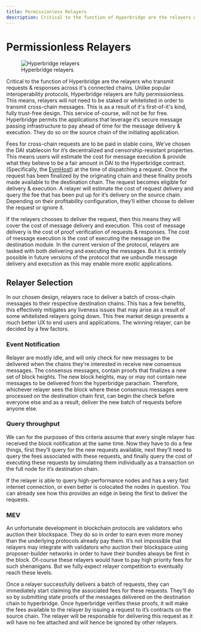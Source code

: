 ```yaml
---
title: Permissionless Relayers
description: Critical to the function of Hyperbridge are the relayers who transmit requests & responses across it's connected chains. Unlike popular interoperability protocols, Hyperbridge relayers are fully permissionless. This means, relayers will not need to be staked or whitelisted in order to transmit cross-chain messages. This is as a result of it's first-of-it's kind, fully trust-free design. This service of-course, will not be for free. Hyperbridge permits the applications that leverage it’s secure message passing infrastructure to pay ahead of time for the message delivery & execution. They do so on the source chain of the initiating application.
---
```


# Permissionless Relayers

<figure>
  <img src="/relayer.webp" alt="Hyperbridge relayers" />
  <figcaption style={{ textAlign: "center" }}>Hyperbridge relayers</figcaption>
</figure>

Critical to the function of Hyperbridge are the relayers who transmit requests & responses across it's connected chains. Unlike popular interoperability protocols, Hyperbridge relayers are fully permissionless. This means, relayers will not need to be staked or whitelisted in order to transmit cross-chain messages. This is as a result of it's first-of-it's kind, fully trust-free design. This service of-course, will not be for free. Hyperbridge permits the applications that leverage it’s secure message passing infrastructure to pay ahead of time for the message delivery & execution. They do so on the source chain of the initiating application.

Fees for cross-chain requests are to be paid in stable coins, We’ve chosen the DAI
stablecoin for it’s decentralized and censorship-resistant properties. This means
users will estimate the cost for message execution & provide what they believe to
be a fair amount in DAI to the Hyperbridge contract. (Specifically, the [EvmHost](https://github.com/polytope-labs/hyperbridge/blob/main/evm/src/hosts/EvmHost.sol#L533))
at the time of dispatching a request. Once the request has been finalized by the
originating chain and these finality proofs made available to the destination chain.
The request becomes eligible for delivery & execution. A relayer will estimate the
cost of request delivery and query the fee that has been put up for it’s delivery
on the source chain. Depending on their profitability configuration, they’ll either
choose to deliver the request or ignore it.

If the relayers chooses to deliver the request, then this means they will cover the
cost of message delivery and execution. This cost of message delivery is the cost
of proof verification of requests & responses. The cost of message execution is the
cost of executing the message on the destination module. In the current version of
the protocol, relayers are tasked with both delivering and executing the messages.
But it is entirely possible in future versions of the protocol that we unbundle message
delivery and execution as this may enable more exotic applications.

## Relayer Selection

In our chosen design, relayers race to deliver a batch of cross-chain messages to
their respective destination chains. This has a few benefits, this effectively mitigates
any liveness issues that may arise as a result of some whitelisted relayers going
down. This free market design presents a much better UX to end users and applications.
The winning relayer, can be decided by a few factors.

### Event Notification

Relayer are mostly idle, and will only check for new messages to be delivered when the chains they’re interested in receive new consensus messages. The consensus messages, contain proofs that finalizes a new set of block heights. The new block heights, may or may not contain new messages to be delivered from the hyperbridge parachain. Therefore, whichever relayer sees the block where these consensus messages were processed on the destination chain first, can begin the check before everyone else and as a result, deliver the new batch of requests before anyone else.

### Query throughput

We can for the purposes of this criteria assume that every single relayer has received the block notification at the same time. Now they have to do a few things, first they’ll query for the new requests available, next they’ll need to query the fees associated with these requests, and finally query the cost of executing these requests by simulating them individually as a transaction on the full node for it’s destination chain.

If the relayer is able to query high-performance nodes and has a very fast internet connection, or even better is colocated the nodes in question. You can already see how this provides an edge in being the first to deliver the requests.

### MEV

An unfortunate development in blockchain protocols are validators who auction their blockspace. They do so in order to earn even more money than the underlying protocols already pay them. It’s not impossible that relayers may integrate with validators who auction their blockspace using proposer-builder networks in order to have their bundles always be first in the block. Of-course these relayers would have to pay high priority fees for such shenanigans. But we fully expect relayer competition to eventually reach these levels.

Once a relayer successfully delivers a batch of requests, they can immediately start claiming the associated fees for these requests. They’ll do so by submitting state proofs of the messages delivered on the destination chain to hyperbridge. Once hyperbridge verifies these proofs, it will make the fees available to the relayer by issuing a request to it’s contracts on the source chain. The relayer will be responsible for delivering this request as it will have no fee attached and will hence be ignored by other relayers.

